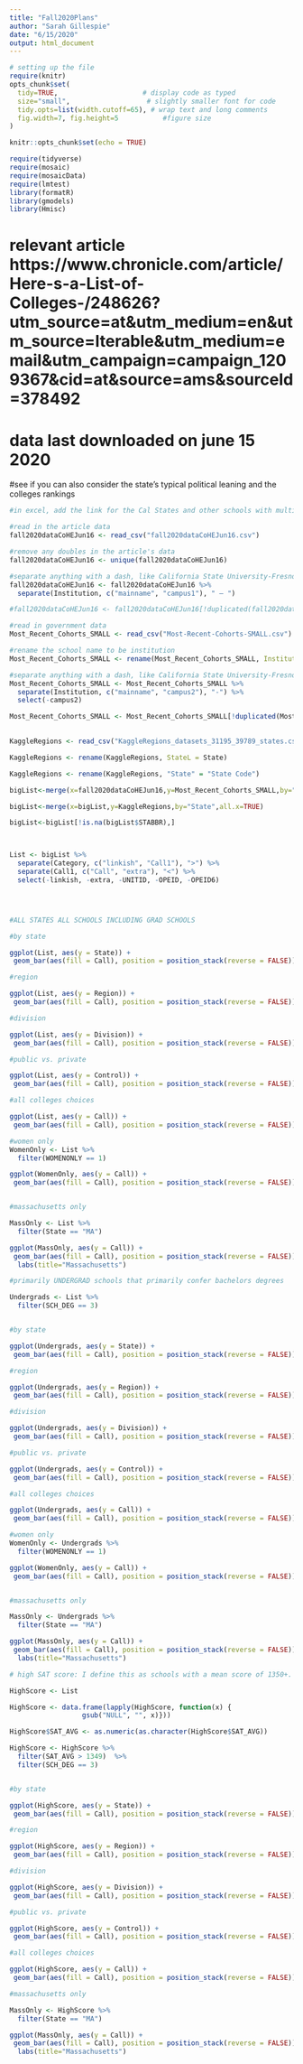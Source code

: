 ```yaml
---
title: "Fall2020Plans"
author: "Sarah Gillespie"
date: "6/15/2020"
output: html_document
---
```

```r
# setting up the file
require(knitr)
opts_chunk$set(
  tidy=TRUE,                     # display code as typed
  size="small",                   # slightly smaller font for code
  tidy.opts=list(width.cutoff=65), # wrap text and long comments
  fig.width=7, fig.height=5           #figure size
)

knitr::opts_chunk$set(echo = TRUE)

```

```r
require(tidyverse)
require(mosaic)
require(mosaicData)
require(lmtest)
library(formatR)
library(gmodels) 
library(Hmisc)
```

# relevant article https://www.chronicle.com/article/Here-s-a-List-of-Colleges-/248626?utm_source=at&utm_medium=en&utm_source=Iterable&utm_medium=email&utm_campaign=campaign_1209367&cid=at&source=ams&sourceId=378492
# data last downloaded on june 15 2020

#see if you can also consider the state's typical political leaning and the colleges rankings

```r

#in excel, add the link for the Cal States and other schools with multiple campuses for easier visualization

#read in the article data
fall2020dataCoHEJun16 <- read_csv("fall2020dataCoHEJun16.csv")

#remove any doubles in the article's data
fall2020dataCoHEJun16 <- unique(fall2020dataCoHEJun16)

#separate anything with a dash, like California State University-Fresno with the specific campus being campus1
fall2020dataCoHEJun16 <- fall2020dataCoHEJun16 %>%
  separate(Institution, c("mainname", "campus1"), " — ")

#fall2020dataCoHEJun16 <- fall2020dataCoHEJun16[!duplicated(fall2020dataCoHEJun16$mainname), ]

#read in government data
Most_Recent_Cohorts_SMALL <- read_csv("Most-Recent-Cohorts-SMALL.csv")

#rename the school name to be institution
Most_Recent_Cohorts_SMALL <- rename(Most_Recent_Cohorts_SMALL, Institution = INSTNM)

#separate anything with a dash, like California State University-Fresno with the specific campus being campus2 that is then removed
Most_Recent_Cohorts_SMALL <- Most_Recent_Cohorts_SMALL %>%
  separate(Institution, c("mainname", "campus2"), "-") %>%
  select(-campus2)

Most_Recent_Cohorts_SMALL <- Most_Recent_Cohorts_SMALL[!duplicated(Most_Recent_Cohorts_SMALL$mainname), ]
 

KaggleRegions <- read_csv("KaggleRegions_datasets_31195_39789_states.csv")

KaggleRegions <- rename(KaggleRegions, StateL = State)

KaggleRegions <- rename(KaggleRegions, "State" = "State Code")

bigList<-merge(x=fall2020dataCoHEJun16,y=Most_Recent_Cohorts_SMALL,by="mainname",all.x=TRUE)

bigList<-merge(x=bigList,y=KaggleRegions,by="State",all.x=TRUE)

bigList<-bigList[!is.na(bigList$STABBR),]



List <- bigList %>%
  separate(Category, c("linkish", "Call1"), ">") %>%
  separate(Call1, c("Call", "extra"), "<") %>%
  select(-linkish, -extra, -UNITID, -OPEID, -OPEID6)





```

```r
#ALL STATES ALL SCHOOLS INCLUDING GRAD SCHOOLS

#by state

ggplot(List, aes(y = State)) +
 geom_bar(aes(fill = Call), position = position_stack(reverse = FALSE))

#region

ggplot(List, aes(y = Region)) +
 geom_bar(aes(fill = Call), position = position_stack(reverse = FALSE))

#division

ggplot(List, aes(y = Division)) +
 geom_bar(aes(fill = Call), position = position_stack(reverse = FALSE))

#public vs. private

ggplot(List, aes(y = Control)) +
 geom_bar(aes(fill = Call), position = position_stack(reverse = FALSE))

#all colleges choices

ggplot(List, aes(y = Call)) +
 geom_bar(aes(fill = Call), position = position_stack(reverse = FALSE))

#women only
WomenOnly <- List %>%
  filter(WOMENONLY == 1)

ggplot(WomenOnly, aes(y = Call)) +
 geom_bar(aes(fill = Call), position = position_stack(reverse = FALSE))


#massachusetts only

MassOnly <- List %>%
  filter(State == "MA")

ggplot(MassOnly, aes(y = Call)) +
 geom_bar(aes(fill = Call), position = position_stack(reverse = FALSE)) +
  labs(title="Massachusetts")


```

```r
#primarily UNDERGRAD schools that primarily confer bachelors degrees

Undergrads <- List %>%
  filter(SCH_DEG == 3)


#by state

ggplot(Undergrads, aes(y = State)) +
 geom_bar(aes(fill = Call), position = position_stack(reverse = FALSE))

#region

ggplot(Undergrads, aes(y = Region)) +
 geom_bar(aes(fill = Call), position = position_stack(reverse = FALSE))

#division

ggplot(Undergrads, aes(y = Division)) +
 geom_bar(aes(fill = Call), position = position_stack(reverse = FALSE))

#public vs. private

ggplot(Undergrads, aes(y = Control)) +
 geom_bar(aes(fill = Call), position = position_stack(reverse = FALSE))

#all colleges choices

ggplot(Undergrads, aes(y = Call)) +
 geom_bar(aes(fill = Call), position = position_stack(reverse = FALSE))

#women only
WomenOnly <- Undergrads %>%
  filter(WOMENONLY == 1)

ggplot(WomenOnly, aes(y = Call)) +
 geom_bar(aes(fill = Call), position = position_stack(reverse = FALSE))


#massachusetts only

MassOnly <- Undergrads %>%
  filter(State == "MA")

ggplot(MassOnly, aes(y = Call)) +
 geom_bar(aes(fill = Call), position = position_stack(reverse = FALSE)) +
  labs(title="Massachusetts")

```

```r
# high SAT score: I define this as schools with a mean score of 1350+. 1350 being the 91st percentile, undergrad

HighScore <- List

HighScore <- data.frame(lapply(HighScore, function(x) {
                  gsub("NULL", "", x)}))

HighScore$SAT_AVG <- as.numeric(as.character(HighScore$SAT_AVG))

HighScore <- HighScore %>%
  filter(SAT_AVG > 1349)  %>%
  filter(SCH_DEG == 3)


#by state

ggplot(HighScore, aes(y = State)) +
 geom_bar(aes(fill = Call), position = position_stack(reverse = FALSE))

#region

ggplot(HighScore, aes(y = Region)) +
 geom_bar(aes(fill = Call), position = position_stack(reverse = FALSE))

#division

ggplot(HighScore, aes(y = Division)) +
 geom_bar(aes(fill = Call), position = position_stack(reverse = FALSE))

#public vs. private

ggplot(HighScore, aes(y = Control)) +
 geom_bar(aes(fill = Call), position = position_stack(reverse = FALSE))

#all colleges choices

ggplot(HighScore, aes(y = Call)) +
 geom_bar(aes(fill = Call), position = position_stack(reverse = FALSE))

#massachusetts only

MassOnly <- HighScore %>%
  filter(State == "MA")

ggplot(MassOnly, aes(y = Call)) +
 geom_bar(aes(fill = Call), position = position_stack(reverse = FALSE)) +
  labs(title="Massachusetts")


```

